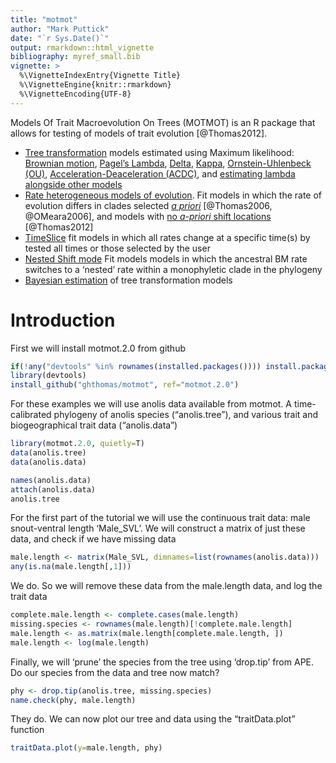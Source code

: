 ```yaml
---
title: "motmot"
author: "Mark Puttick"
date: "`r Sys.Date()`"
output: rmarkdown::html_vignette
bibliography: myref_small.bib
vignette: >
  %\VignetteIndexEntry{Vignette Title}
  %\VignetteEngine{knitr::rmarkdown}
  %\VignetteEncoding{UTF-8}
---
```

Models Of Trait Macroevolution On Trees (MOTMOT) is an R package that allows for testing of models of trait evolution [@Thomas2012]. 

- [Tree transformation](#models-of-trait-evolution) models estimated using Maximum likelihood: [Brownian motion](#brownian-motion), [Pagel's Lambda](pagels-lambda), [Delta](#delta), [Kappa](#kappa), [Ornstein-Uhlenbeck (OU)](#ornstein-uhlenbeck), [Acceleration-Deaceleration (ACDC)](#acdc), and [estimating lambda alongside other models](#estimate-lambda-alongside-models)
- [Rate heterogeneous models of evolution](#rate-heterogeneous-models-of-evolution). Fit models in which the rate of evolution differs in clades selected [*a priori*](#rate-heterogeneity-selected-a-priori) [@Thomas2006, @OMeara2006], and models with [no *a-priori* shift locations](#rate-heterogeneity-with-no-a-priori-information) [@Thomas2012]
- [TimeSlice](#time-slice-model) fit models in which all rates change at a specific time(s) by tested all times or those selected by the user
- [Nested Shift mode](#nested-models-of-evolution) Fit models models in which the ancestral BM rate switches to a 'nested' rate within a monophyletic clade in the phylogeny
- [Bayesian estimation](#bayesian-estimation-of-tree-transformation-models) of tree transformation models

# Introduction


First we will install motmot.2.0 from github

```r
if(!any("devtools" %in% rownames(installed.packages()))) install.packages("devtools")
library(devtools)
install_github("ghthomas/motmot", ref="motmot.2.0")
```

For these examples we will use anolis data available from motmot. A time-calibrated phylogeny of anolis species ("anolis.tree"), and various trait and biogeographical trait data ("anolis.data")

```r
library(motmot.2.0, quietly=T)
data(anolis.tree)
data(anolis.data)

names(anolis.data)
attach(anolis.data)
anolis.tree
```

For the first part of the tutorial we will use the continuous trait data: male snout-ventral length 'Male_SVL'. We will construct a matrix of just these data, and check if we have missing data

```r
male.length <- matrix(Male_SVL, dimnames=list(rownames(anolis.data)))
any(is.na(male.length[,1]))
```

We do. So we will remove these data from the male.length data, and log the trait data

```r
complete.male.length <- complete.cases(male.length)
missing.species <- rownames(male.length)[!complete.male.length]
male.length <- as.matrix(male.length[complete.male.length, ])
male.length <- log(male.length)
```

Finally, we will 'prune' the species from the tree using 'drop.tip' from APE. Do our species from the data and tree now match?

```r
phy <- drop.tip(anolis.tree, missing.species)
name.check(phy, male.length)
```

They do. We can now plot our tree and data using the "traitData.plot" function 

```r
traitData.plot(y=male.length, phy)
```